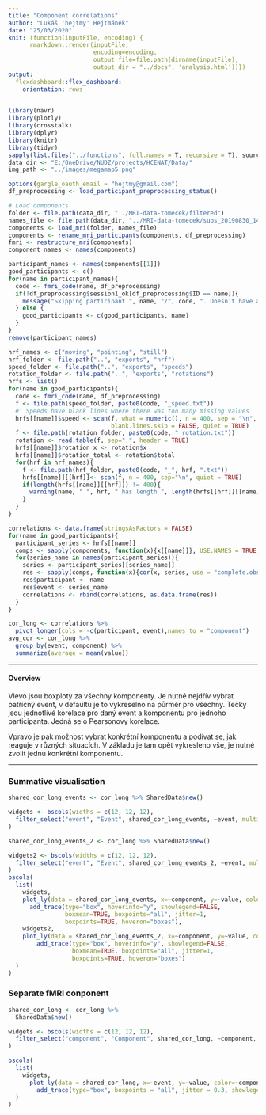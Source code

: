 ```yaml
---
title: "Component correlations"
author: "Lukáš 'hejtmy' Hejtmánek"
date: "25/03/2020"
knit: (function(inputFile, encoding) { 
      rmarkdown::render(inputFile,
                        encoding=encoding, 
                        output_file=file.path(dirname(inputFile),
                        output_dir = "../docs", 'analysis.html'))})
output: 
  flexdashboard::flex_dashboard:
    orientation: rows
---
```

```r
library(navr)
library(plotly)
library(crosstalk)
library(dplyr)
library(knitr)
library(tidyr)
sapply(list.files("../functions", full.names = T, recursive = T), source)
data_dir <- "E:/OneDrive/NUDZ/projects/HCENAT/Data/"
img_path <- "../images/megamap5.png"
```

```r
options(gargle_oauth_email = "hejtmy@gmail.com")
df_preprocessing <- load_participant_preprocessing_status()

# Load components
folder <- file.path(data_dir, "../MRI-data-tomecek/filtered")
names_file <- file.path(data_dir, "../MRI-data-tomecek/subs_20190830_1422.txt")
components <- load_mri(folder, names_file)
components <- rename_mri_participants(components, df_preprocessing)
fmri <- restructure_mri(components)
component_names <- names(components)

participant_names <- names(components[[1]])
good_participants <- c()
for(name in participant_names){
  code <- fmri_code(name, df_preprocessing)
  if(!df_preprocessing$session1_ok[df_preprocessing$ID == name]){
    message("Skipping participant ", name, "/", code, ". Doesn't have a valid session behavioral data\n")
  } else {
    good_participants <- c(good_participants, name)
  }
}
remove(participant_names)

hrf_names <- c("moving", "pointing", "still")
hrf_folder <- file.path("..", "exports", "hrf")
speed_folder <- file.path("..", "exports", "speeds")
rotation_folder <- file.path("..", "exports", "rotations")
hrfs <- list()
for(name in good_participants){
  code <- fmri_code(name, df_preprocessing)
  f <- file.path(speed_folder, paste0(code, "_speed.txt"))
  #' Speeds have blank lines where there was too many missing values
  hrfs[[name]]$speed <- scan(f, what = numeric(), n = 400, sep = "\n", fill = NA_real_,
                             blank.lines.skip = FALSE, quiet = TRUE)
  f <- file.path(rotation_folder, paste0(code, "_rotation.txt"))
  rotation <- read.table(f, sep=",", header = TRUE)
  hrfs[[name]]$rotation_x <- rotation$x
  hrfs[[name]]$rotation_total <- rotation$total
  for(hrf in hrf_names){
    f <- file.path(hrf_folder, paste0(code, "_", hrf, ".txt"))
    hrfs[[name]][[hrf]]<- scan(f, n = 400, sep="\n", quiet = TRUE)
    if(length(hrfs[[name]][[hrf]]) != 400){
      warning(name, " ", hrf, " has length ", length(hrfs[[hrf]][[name]]))
    }
  }
}
```

```r
correlations <- data.frame(stringsAsFactors = FALSE)
for(name in good_participants){
  participant_series <- hrfs[[name]]
  comps <- sapply(components, function(x){x[[name]]}, USE.NAMES = TRUE, simplify = FALSE)
  for(series_name in names(participant_series)){
    series <- participant_series[[series_name]]
    res <- sapply(comps, function(x){cor(x, series, use = "complete.obs")}, simplify = FALSE)
    res$participant <- name
    res$event <- series_name
    correlations <- rbind(correlations, as.data.frame(res))
  }
}

```

```r
cor_long <- correlations %>%
  pivot_longer(cols = -c(participant, event),names_to = "component")
avg_cor <- cor_long %>%
  group_by(event, component) %>%
  summarize(average = mean(value))
```

-------------------------------------------------

#### Overview
Vlevo jsou boxploty za všechny komponenty. Je nutné nejdřív vybrat patřičný event, v defaultu je to vykreselno na půrměr pro všechny. Tečky jsou jednotlivé korelace pro daný event a komponentu pro jednoho participanta. Jedná se o Pearsonovy korelace. 

Vpravo je pak možnost vybrat konkrétní komponentu a podívat se, jak reaguje v různých situacích. V základu je tam opět vykresleno vše, je nutné zvolit jednu konkrétní komponentu.

-----------------------------------------------

### Summative visualisation

```r
shared_cor_long_events <- cor_long %>% SharedData$new()

widgets <- bscols(widths = c(12, 12, 12),
  filter_select("event", "Event", shared_cor_long_events, ~event, multiple = FALSE)
)

shared_cor_long_events_2 <- cor_long %>% SharedData$new()

widgets2 <- bscols(widths = c(12, 12, 12),
  filter_select("event", "Event", shared_cor_long_events_2, ~event, multiple = FALSE)
)
bscols(
  list(
    widgets,
    plot_ly(data = shared_cor_long_events, x=~component, y=~value, color=~component) %>%
      add_trace(type="box", hoverinfo="y", showlegend=FALSE, 
                boxmean=TRUE, boxpoints="all", jitter=1,
                boxpoints=TRUE, hoveron="boxes"),
    widgets2,
    plot_ly(data = shared_cor_long_events_2, x=~component, y=~value, color=~component) %>%
        add_trace(type="box", hoverinfo="y", showlegend=FALSE, 
                  boxmean=TRUE, boxpoints="all", jitter=1,
                  boxpoints=TRUE, hoveron="boxes")
  )
)
```

### Separate fMRI conponent

```r
shared_cor_long <- cor_long %>%
  SharedData$new()

widgets <- bscols(widths = c(12, 12, 12),
  filter_select("component", "Component", shared_cor_long, ~component, multiple = FALSE)
)

bscols(
  list(
    widgets,
      plot_ly(data = shared_cor_long, x=~event, y=~value, color=~component) %>%
        add_trace(type="box", boxpoints = "all", jitter = 0.3, showlegend=FALSE)
  )
)
```